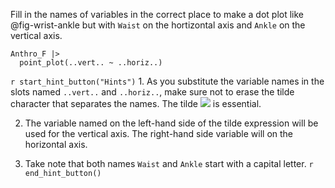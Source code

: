 ::: {.callout-tip #lck-2.1 collapse=true}
Fill in the names of variables in the correct place to make a dot plot like @fig-wrist-ankle but with `Waist` on the hortizontal axis and `Ankle` on the vertical axis.

```webr-r
Anthro_F |> 
  point_plot(..vert.. ~ ..horiz..)
```

`r start_hint_button("Hints")`
1. As you substitute the variable names in the slots named `..vert..` and `..horiz..`, make sure not to erase the tilde character that separates the names. The tilde ![](www/tilde.png) is essential. 


2. The variable named on the left-hand side of the tilde expression will be used for the  vertical axis. The right-hand side variable will on the horizontal axis.

3. Take note that both names `Waist` and `Ankle` start with a capital letter. 
`r end_hint_button()`

:::

